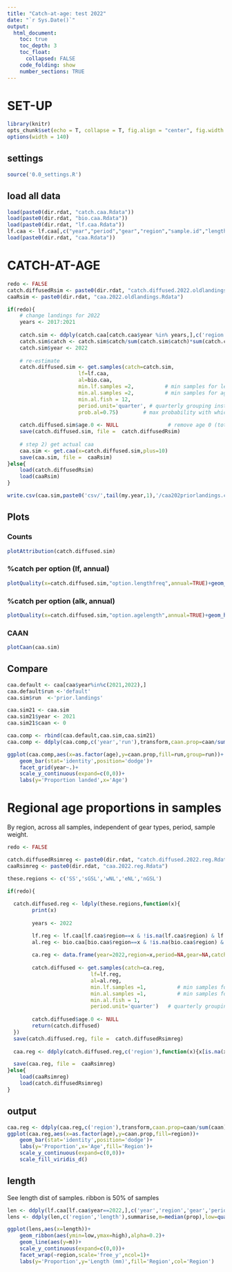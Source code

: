 ```yaml
---
title: "Catch-at-age: test 2022"
date: "`r Sys.Date()`"
output:
  html_document:
    toc: true
    toc_depth: 3
    toc_float:
      collapsed: FALSE
    code_folding: show
    number_sections: TRUE
---
```

    
# SET-UP
```r
library(knitr)
opts_chunk$set(echo = T, collapse = T, fig.align = "center", fig.width = 9, fig.height = 6)
options(width = 140)
```    

## settings
```r
source('0.0_settings.R')
```

## load all data
```r
load(paste0(dir.rdat, "catch.caa.Rdata"))                                # from 2.0 caa
load(paste0(dir.rdat, "bio.caa.Rdata"))                                  # from 2.0 caa
load(paste0(dir.rdat, "lf.caa.Rdata"))                                   # from 2.0 caa
lf.caa <- lf.caa[,c("year","period","gear","region","sample.id","length","weight.unit","n")]
load(paste0(dir.rdat, "caa.Rdata"))                                      # from 2.0 caa - default caa
```

# CATCH-AT-AGE
```r
redo <- FALSE
catch.diffusedRsim <- paste0(dir.rdat, "catch.diffused.2022.oldlandings.Rdata")
caaRsim <- paste0(dir.rdat, "caa.2022.oldlandings.Rdata")

if(redo){
    # change landings for 2022
    years <- 2017:2021
    
    catch.sim <- ddply(catch.caa[catch.caa$year %in% years,],c('region','period','gear'),summarise,catch=mean(catch)) # average proportions of last years
    catch.sim$catch <- catch.sim$catch/sum(catch.sim$catch)*sum(catch.caa[catch.caa$year==2022,'catch'])  # rescale to 2022 total catch
    catch.sim$year <- 2022
    
    # re-estimate
    catch.diffused.sim <- get.samples(catch=catch.sim,
                       lf=lf.caa, 
                       al=bio.caa,
                       min.lf.samples =2,          # min samples for length-frequency
                       min.al.samples =2,          # min samples for age-length key
                       min.al.fish = 12,
                       period.unit='quarter', # quarterly grouping instead of monthly
                       prob.al=0.75)        # max probability with which for a given length an age class might be missing in stratum specific  ALK
    
    catch.diffused.sim$age.0 <- NULL                # remove age 0 (total landings somewhat smaller)
    save(catch.diffused.sim, file =  catch.diffusedRsim)
    
    # step 2) get actual caa
    caa.sim <- get.caa(x=catch.diffused.sim,plus=10)
    save(caa.sim, file =  caaRsim)     
}else{
    load(catch.diffusedRsim)
    load(caaRsim) 
}

write.csv(caa.sim,paste0('csv/',tail(my.year,1),'/caa202priorlandings.csv'))


```

## Plots{.tabset}
### Counts
```r
plotAttribution(catch.diffused.sim)
```

### %catch per option (lf, annual)
```r
plotQuality(x=catch.diffused.sim,"option.lengthfreq",annual=TRUE)+geom_hline(yintercept=0.5,col='lightgrey')
```

### %catch per option (alk, annual)
```r
plotQuality(x=catch.diffused.sim,"option.agelength",annual=TRUE)+geom_hline(yintercept=0.5,col='lightgrey')
```

### CAAN
```r
plotCaan(caa.sim)
```


## Compare
```r
caa.default <- caa[caa$year%in%c(2021,2022),]
caa.default$run <-'default'
caa.sim$run  <-'prior.landings'

caa.sim21 <- caa.sim
caa.sim21$year <- 2021
caa.sim21$caan <- 0

caa.comp <- rbind(caa.default,caa.sim,caa.sim21)
caa.comp <- ddply(caa.comp,c('year','run'),transform,caan.prop=caan/sum(caan))

ggplot(caa.comp,aes(x=as.factor(age),y=caan.prop,fill=run,group=run))+
    geom_bar(stat='identity',position='dodge')+
    facet_grid(year~.)+
    scale_y_continuous(expand=c(0,0))+
    labs(y='Proportion landed',x='Age')

```

# Regional age proportions in samples
By region, across all samples, independent of gear types, period, sample weight. 
```r
redo <- FALSE

catch.diffusedRsimreg <- paste0(dir.rdat, "catch.diffused.2022.reg.Rdata")
caaRsimreg <- paste0(dir.rdat, "caa.2022.reg.Rdata")

these.regions <- c('SS','sGSL','wNL','eNL','nGSL')

if(redo){
  
  catch.diffused.reg <- ldply(these.regions,function(x){
        print(x)
    
        years <- 2022

        lf.reg <- lf.caa[lf.caa$region==x & !is.na(lf.caa$region) & lf.caa$year %in% years,]
        al.reg <- bio.caa[bio.caa$region==x & !is.na(bio.caa$region) & bio.caa$year %in% years,]
        
        ca.reg <- data.frame(year=2022,region=x,period=NA,gear=NA,catch=1)   # !!! index like !!!! age-comp across all samples
                                              
        catch.diffused <- get.samples(catch=ca.reg,
                           lf=lf.reg, 
                           al=al.reg,
                           min.lf.samples =1,          # min samples for length-frequency
                           min.al.samples =1,          # min samples for age-length key
                           min.al.fish = 1,
                           period.unit='quarter')   # quarterly grouping instead of monthly
    
        catch.diffused$age.0 <- NULL                                             # remove age 0 ?? (total landings somewhat smaller)
        return(catch.diffused)
  })
  save(catch.diffused.reg, file =  catch.diffusedRsimreg)
  
  caa.reg <- ddply(catch.diffused.reg,c('region'),function(x){x[is.na(x)]<-0;get.caa(x,plus=10)})

  save(caa.reg, file =  caaRsimreg)
}else{ 
    load(caaRsimreg)
    load(catch.diffusedRsimreg)
}

```

## output
```r
caa.reg <- ddply(caa.reg,c('region'),transform,caan.prop=caan/sum(caan))
ggplot(caa.reg,aes(x=as.factor(age),y=caan.prop,fill=region))+
    geom_bar(stat='identity',position='dodge')+
    labs(y='Proportion',x='Age',fill='Region')+
    scale_y_continuous(expand=c(0,0))+
    scale_fill_viridis_d()

```

## length
See length dist of samples. ribbon is 50% of samples
```r
len <- ddply(lf.caa[lf.caa$year==2022,],c('year','region','gear','period','sample.id'),transform,prop=n/sum(n)) 
lens <- ddply(len,c('region','length'),summarise,m=median(prop),low=quantile(prop,0.25),high=quantile(prop,0.75))

ggplot(lens,aes(x=length))+
    geom_ribbon(aes(ymin=low,ymax=high),alpha=0.2)+
    geom_line(aes(y=m))+
    scale_y_continuous(expand=c(0,0))+
    facet_wrap(~region,scale='free_y',ncol=1)+
    labs(y='Proportion',y='Length (mm)',fill='Region',col='Region')

```


